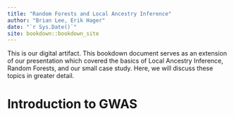 ```yaml
--- 
title: "Random Forests and Local Ancestry Inference"
author: "Brian Lee, Erik Hager"
date: "`r Sys.Date()`"
site: bookdown::bookdown_site
---
```


This is our digital artifact. This bookdown document serves as an extension of our presentation which covered the basics of Local Ancestry Inference, Random Forests, and our small case study. Here, we will discuss these topics in greater detail. 

# Introduction to GWAS

